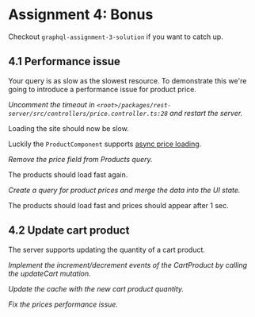 
<Meta title="Workshop/assignment-4" />

# Assignment 4: Bonus

Checkout `graphql-assignment-3-solution` if you want to catch up.

## 4.1 Performance issue

Your query is as slow as the slowest resource. To demonstrate this we're going to introduce a performance issue for product price.

_Uncomment the timeout in `<root>/packages/rest-server/src/controllers/price.controller.ts:28` and restart the server._

Loading the site should now be slow.

Luckily the `ProductComponent` supports <a href="http://localhost:6006/?path=/story/components-molecules-product--price-loading" target="_blank">async price loading</a>.

_Remove the price field from Products query._

The products should load fast again.

_Create a query for product prices and merge the data into the UI state._

The products should load fast and prices should appear after 1 sec.

## 4.2 Update cart product

The server supports updating the quantity of a cart product.

_Implement the increment/decrement events of the CartProduct by calling the updateCart mutation._

_Update the cache with the new cart product quantity._

_Fix the prices performance issue._
